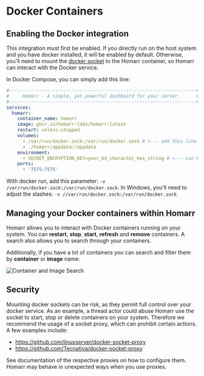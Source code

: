 # Docker Containers
## Enabling the Docker integration
This integration must first be enabled.
If you directly run on the host system and you have docker installed, it will be enabled by default.
Otherwise, you'll need to mount the [docker socket](https://docs.docker.com/engine/security/protect-access/) to the Homarr container,
so Homarr can interact with the Docker service.

In Docker Compose, you can simply add this line:

```yaml {10}
#---------------------------------------------------------------------#
#     Homarr - A simple, yet powerful dashboard for your server.      #
#---------------------------------------------------------------------#
services:
  homarr:
    container_name: homarr
    image: ghcr.io/homarr-labs/homarr:latest
    restart: unless-stopped
    volumes:
      - /var/run/docker.sock:/var/run/docker.sock # <--- add this line here!
      - ./homarr/appdata:/appdata
    environment:
      - SECRET_ENCRYPTION_KEY=your_64_character_hex_string # <--- can be generated with `openssl rand -hex 32`
    ports:
      - '7575:7575'
```

With docker run, add this parameter: `-v /var/run/docker.sock:/var/run/docker.sock`.
In Windows, you'll need to adjust the slashes: `-v //var/run/docker.sock:/var/run/docker.sock`

## Managing your Docker containers within Homarr
Homarr allows you to interact with Docker containers running on your system.
You can **restart**, **stop**, **start**, **refresh** and **remove** containers.
A search also allows you to search through your containers.

Additionally, if you have a lot of containers you can search and filter them by **container** or **image** name:

![Container and Image Search](img/container-and-image-search.png)

## Security
Mounting docker sockets can be risk, as they permit full control over your docker service.
As an example, a thread actor could abuse Homarr use the socket to start, stop or delete containers on your system.
Therefore we recommend the usage of a socket proxy, which can prohibit certain actions.
A few examples include:
- https://github.com/linuxserver/docker-socket-proxy
- https://github.com/Tecnativa/docker-socket-proxy

See documentation of the respective proxies on how to configure them.
Homarr may behave in unexpected ways when you use proxies.